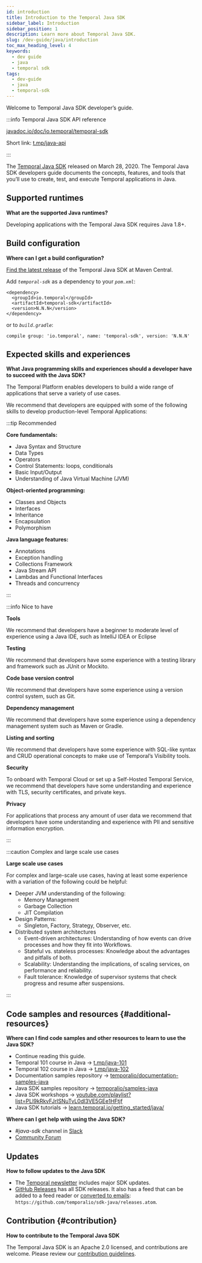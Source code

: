 ```yaml
---
id: introduction
title: Introduction to the Temporal Java SDK
sidebar_label: Introduction
sidebar_position: 1
description: Learn more about Temporal Java SDK.
slug: /dev-guide/java/introduction
toc_max_heading_level: 4
keywords:
  - dev guide
  - java
  - temporal sdk
tags:
  - dev-guide
  - java
  - temporal-sdk
---
```


Welcome to Temporal Java SDK developer’s guide.

:::info Temporal Java SDK API reference

[javadoc.io/doc/io.temporal/temporal-sdk](https://www.javadoc.io/doc/io.temporal/temporal-sdk/latest/index.html)

Short link: [t.mp/java-api](https://t.mp/java-api)

:::

The [Temporal Java SDK](https://github.com/temporalio/sdk-java) released on March 28, 2020.
The Temporal Java SDK developers guide documents the concepts, features, and tools that you’ll use to create, test, and execute Temporal applications in Java.

## Supported runtimes

**What are the supported Java runtimes?**

Developing applications with the Temporal Java SDK requires Java 1.8+.

## Build configuration

**Where can I get a build configuration?**

[Find the latest release](https://search.maven.org/artifact/io.temporal/temporal-sdk) of the Temporal Java SDK at Maven Central.

Add *`temporal-sdk`* as a dependency to your *`pom.xml`*:

```
<dependency>
  <groupId>io.temporal</groupId>
  <artifactId>temporal-sdk</artifactId>
  <version>N.N.N</version>
</dependency>
```

or to *`build.gradle`*:

```
compile group: 'io.temporal', name: 'temporal-sdk', version: 'N.N.N'
```

## Expected skills and experiences

**What Java programming skills and experiences should a developer have to succeed with the Java SDK?**

The Temporal Platform enables developers to build a wide range of applications that serve a variety of use cases.

We recommend that developers are equipped with some of the following skills to develop production-level Temporal Applications:

:::tip Recommended

**Core fundamentals:**

- Java Syntax and Structure
- Data Types
- Operators
- Control Statements: loops, conditionals
- Basic Input/Output
- Understanding of Java Virtual Machine (JVM)

**Object-oriented programming:**

- Classes and Objects
- Interfaces
- Inheritance
- Encapsulation
- Polymorphism

**Java language features:**

- Annotations
- Exception handling
- Collections Framework
- Java Stream API
- Lambdas and Functional Interfaces
- Threads and concurrency

:::

:::info Nice to have

**Tools**

We recommend that developers have a beginner to moderate level of experience using a Java IDE, such as IntelliJ IDEA or Eclipse

**Testing**

We recommend that developers have some experience with a testing library and framework such as JUnit or Mockito.

**Code base version control**

We recommend that developers have some experience using a version control system, such as Git.

**Dependency management**

We recommend that developers have some experience using a dependency management system such as Maven or Gradle.

**Listing and sorting**

We recommend that developers have some experience with SQL-like syntax and CRUD operational concepts to make use of Temporal’s Visibility tools.

**Security**

To onboard with Temporal Cloud or set up a Self-Hosted Temporal Service, we recommend that developers have some understanding and experience with TLS, security certificates, and private keys.

**Privacy**

For applications that process any amount of user data we recommend that developers have some understanding and experience with PII and sensitive information encryption.

:::

:::caution Complex and large scale use cases

**Large scale use cases**

For complex and large-scale use cases, having at least some experience with a variation of the following could be helpful:

- Deeper JVM understanding of the following:
  - Memory Management
  - Garbage Collection
  - JIT Compilation
- Design Patterns:
  - Singleton, Factory, Strategy, Observer, etc.
- Distributed system architectures
  - Event-driven architectures: Understanding of how events can drive processes and how they fit into Workflows.
  - Stateful vs. stateless processes: Knowledge about the advantages and pitfalls of both.
  - Scalability: Understanding the implications, of scaling services, on performance and reliability.
  - Fault tolerance: Knowledge of supervisor systems that check progress and resume after suspensions.

:::

## Code samples and resources {#additional-resources}

**Where can I find code samples and other resources to learn to use the Java SDK?**

- Continue reading this guide.
- Temporal 101 course in Java → [t.mp/java-101](https://t.mp/java-101)
- Temporal 102 course in Java → [t.mp/java-102](https://t.mp/java-102)
- Documentation samples repository → [temporalio/documentation-samples-java](https://github.com/temporalio/documentation-samples-java)
- Java SDK samples repository → [temporalio/samples-java](https://github.com/temporalio/samples-java)
- Java SDK workshops → [youtube.com/playlist?list=PLl9kRkvFJrlSNuTvL0dl3VE5GEe1HFtjf](https://www.youtube.com/playlist?list=PLl9kRkvFJrlSNuTvL0dl3VE5GEe1HFtjf)
- Java SDK tutorials → [learn.temporal.io/getting_started/java/](https://learn.temporal.io/getting_started/java/)

**Where can I get help with using the Java SDK?**

- _#java-sdk_ channel in [Slack](https://t.mp/slack)
- [Community Forum](https://community.temporal.io/tag/java-sdk)

## Updates

**How to follow updates to the Java SDK**

- The [Temporal newsletter](https://t.mp/news) includes major SDK updates.
- [GitHub Releases](https://github.com/temporalio/sdk-java/releases) has all SDK releases. It also has a feed that can be added to a feed reader or [converted to emails](https://blogtrottr.com/): `https://github.com/temporalio/sdk-java/releases.atom`.

## Contribution {#contribution}

**How to contribute to the Temporal Java SDK**

The Temporal Java SDK is an Apache 2.0 licensed, and contributions are welcome.
Please review our [contribution guidelines](https://github.com/temporalio/sdk-java/blob/master/CONTRIBUTING.md).
